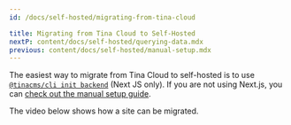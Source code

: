 ```yaml
---
id: /docs/self-hosted/migrating-from-tina-cloud

title: Migrating from Tina Cloud to Self-Hosted
nextP: content/docs/self-hosted/querying-data.mdx
previous: content/docs/self-hosted/manual-setup.mdx
---
```


The easiest way to migrate from Tina Cloud to self-hosted is to use [`@tinacms/cli init backend`](/docs/self-hosted/existing-site) (Next JS only). If you are not using Next.js, you can [check out the manual setup guide](/docs/self-hosted/manual-setup).

The video below shows how a site can be migrated.

<Youtube embedSrc="https://www.youtube.com/embed/djeKL6inGas" />
